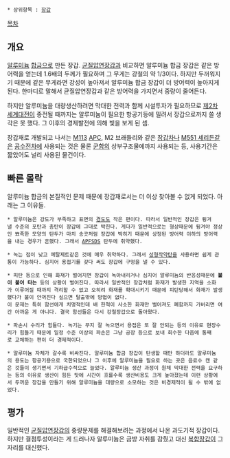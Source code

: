  * 상위항목 : [[장갑]]

[[목차]]
== 개요 ==
[[알루미늄]] [[합금]]으로 만든 장갑. [[균질압연장갑]]과 비교하면 알루미늄 합금 장갑은 같은 방어력을 얻는데 1.6배의 두께가 필요하며 그 무게는 강철의 약 1/3이다. 하지만 두꺼워지기 때문에 같은 무게라면 강성이 높아져서 알루미늄 합금 장갑이 더 방어력이 높아지게 된다. 한마디로 말해서 균질압연장갑과 같은 방어력을 가지면서 중량이 줄어든다.

하지만 알루미늄을 대량생산하려면 막대한 전력과 함께 시설투자가 필요하므로 [[제2차 세계대전]]이 종전될 때까지는 알루미늄이 필요한 항공기등에 밀려서 장갑으로까지 쓸 생각은 못 했다. 그 이후의 경제발전에 의해 빛을 보게 된 셈.

장갑재로 개발되고 나서는 [[M113]] [[APC]], M2 브래들리와 같은 [[장갑차]]나 [[M551 셰리든]]같은 [[공수전차]]에 사용되는 것은 물론 [[군함]]의 상부구조물에까지 사용되는 등, 사용기간은 짧았어도 널리 사용된 물건이다.

== 빠른 몰락 ==
알루미늄 합금의 본질적인 문제 때문에 장갑재로서는 더 이상 찾아볼 수 없게 되었다. 아래는 그 이유들.

 * 알루미늄은 강도가 부족하고 표면의 [[경도]]도 작은 편이다. 따라서 일반적인 장갑은 튕겨낼 수준의 포탄과 총탄이 장갑에 그대로 박힌다. 게다가 일반적으로는 형상때문에 튕겨야 정상인 뾰족한 모양의 탄두가 마치 송곳처럼 장갑에 박히기 때문에 상정된 방어력 이하의 방어력을 내는 경우가 흔했다. 그래서 [[APFSDS]] 탄두에 취약했다.

 * 녹는 점이 낮고 메탈제트같은 것에 매우 취약하다. 그래서 [[성형작약탄]]을 사용하면 쉽게 관통이 가능하다. 심지어 용접기를 갖다 써도 장갑에 구멍을 낼 수 있다.

 * 피탄 등으로 인해 화재가 벌어지면 장갑이 녹아내리거나 심지어 알루미늄의 반응성때문에 '''불이 붙어 타는''' 등의 상황이 벌어진다. 따라서 일반적인 장갑처럼 화재가 발생한 지역을 소화가 이루어질 때까지 격리할 수 없고 오히려 화재를 확대시키기 때문에 피탄당해서 화재가 발생했다가 불이 안꺼진다 싶으면 탈출밖에 방법이 없다.
 이 문제는 특히 함선에게 치명적인데 배 한척이 사소한 화재만 벌어져도 폐함까지 가버리면 여간 아까운 게 아니다. 결국 함선들은 다시 강철장갑으로 돌아왔다.

 * 파손시 수리가 힘들다. 녹기는 무지 잘 녹으면서 용접은 또 잘 안되는 등의 이유로 현장수리가 힘들기 때문에 일정 수준 이상의 파손은 그냥 공장 등으로 보내 회수한 다음에 통째로 교체하는 편이 더 경제적이다.

 * 알루미늄 자체가 갈수록 비싸진다. 알루미늄 합금 장갑이 탄생할 때만 하더라도 알루미늄의 용도는 항공기용으로 국한되었으나 그 이후에 알루미늄을 필요로 하는 곳은 음료수 캔 같은 것들이 생기면서 기하급수적으로 늘었다. 알루미늄 생산 과정이 원체 막대한 전력을 요구하는 등의 이유로 생산이 힘든 탓에 시간이 흐를수록 생산비용도 크게 높아졌는데 이런 상황에서 두꺼운 장갑을 만들기 위해 알루미늄을 대량으로 소모하는 것은 비경제적이 될 수 밖에 없었다.

== 평가 ==
일반적인 [[균질압연장갑]]의 중량문제를 해결해보려는 과정에서 나온 과도기적 장갑이다. 하지만 결점투성이라는 게 드러나자 알루미늄은 금방 자취를 감췄고 대신 [[복합장갑]]이 그 자리를 대신했다.
